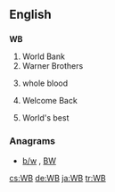 ==English==

==={{initialism}}===
'''WB'''

# World Bank
# Warner Brothers
# {{medicine}} whole blood
# {{Internet slang}} Welcome Back
# {{sports}} World's best

===Anagrams===
* [[b/w#English|b/w]] , [[BW#English|BW]]

[[cs:WB]]
[[de:WB]]
[[ja:WB]]
[[tr:WB]]